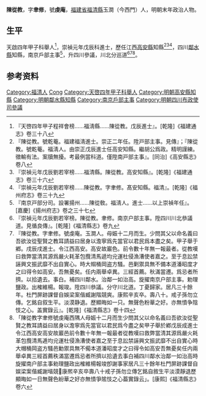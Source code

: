 {{明清人物信息框
| 姓名 = 陳從教
| 原名 = 
| 圖片名稱=  
| 圖片大小 = 220px
| 圖片說明 =  
| 最高職務 = 四川布政使司參議
| 國家 = 大明
| 爵位 =
| 籍貫 = [[福建省|福建省]][[福清縣|福清縣]]
| 族裔 =  
| 旗籍 =  
| 字號 =  
| 諡號 = 
| 出生日期 = 生年不詳
| 出生地點 =
| 逝世日期 = 卒年不詳
| 逝世地點 = 
| 墓葬 = 善福里周獻山<ref>『陳從教墓。在善福里周獻山。四川叅議』。[乾隆]《福清縣志》卷二十</ref>
| 配偶 =  
| 親屬 = 父陳若志<ref>『封文林郎。陳若志。字學尹。叅議陳從教父』。[乾隆]《福清縣志》卷五</ref>
| 出身 = 
* 天啓四年（1624年）甲子科福建鄉試舉人
* 崇禎元年（1628年）戊辰科進士
| 經歷 = 
| 著作 =  
* 《請亘信禪師住黃檗》<ref>《黃檗山寺志》卷六</ref>
*
}}
'''陳從教'''{{BD|1592年||1671年||}}，字'''聿修'''，號'''虔庵'''，[[福建省|福建省]][[福清縣|福清縣]]玉澗（今西門）人，明朝末年政治人物。

==生平==
天啟四年甲子科舉人<ref>『天啓四年甲子程祥會榜……福淸縣……陳從教。戊辰進士』。[乾隆]《福建通志》卷三十八</ref>，崇禎元年戊辰科進士，歷任江西[[高安縣|高安縣]]知縣<ref>『陳從教。號乾菴。福建福淸進士。崇正二年任。陞戸部主事。見傳』；『陳從教。號乾菴。福淸人。由崇正戊辰進士任高安知縣。繼胡公爲政。精明謹練。徵輸有法。案牘無擾。考最例當科道。僅陞南戸部主事』。[同治]《高安縣志》卷八</ref><ref>『崇禎元年戊辰劉若宰榜……福清縣。陳從教。高安知縣』。[乾隆]《福建通志》卷三十六</ref><ref>『崇禎元年戊辰劉若宰榜……陳從教。字聿修。髙安知縣。福清』。[乾隆]《福州府志》卷三十九</ref>，四川[[鄰水縣|鄰水縣]]知縣，南京戶部主事<ref>『南京戸部分司。設署揚州……陳從敎。福淸人。進士……以上崇禎年任』。[嘉慶]《揚州府志》卷之三十七</ref>，升四川參議，川北分巡道<ref>『崇禎元年戊辰劉若宰榜。陳從教。聿修。南京户部主事。陞四川川北叅議道。見循良傳』。[乾隆]《福清縣志》卷九</ref><ref>『陳從教。字聿修。號虔庵。玉澗人。母娠十二月而生。少問其父以命名義曰吾欲汝從聖賢之教耳請益曰居身以澹寧爲先當官以君民爲本盡之矣。甲子舉于鄕。戌辰戌進士。令江西高安。高安故巖色。前令數十年無一報最者。從教嘆曰救弊當清其源爲嚴火耗革包攬清馬遞均兊運杜侵漁漕使者嘉之。至于息訟禁誣興文振武靡不出自實心。時大㡌桶岡盗方騷。邑剿禦具無不備本道潘昭度才之曰得令如高安。吾無憂矣。任内兩舉卓異。三經首薦。秋滿當遷。爲忌者所擠。以拾遺去。事白。補四川鄰水。治鄰一如治高。旋擢南京户部主事。勅理鹽政。出榷維楊。報竣。陞四川叅議。分守川北道。丁憂歸家。居凡三十餘年。杜門屏跡課督自娛梁案偕臧謝階競爽。康熙辛亥卒。壽八十。戒子孫勿立傳。乞銘自叙生平。淡漠静退。歷顯晦如一只。無聲色粉華之好。亦無憤争陰忮之心。盖實錄云』。[乾隆]《福清縣志》卷十四</ref><ref>「陳從教字聿修號虔庵西隅人母娠十二月而生少問其父以命名義曰吾欲汝從聖賢之教耳請益曰居身以澹寧爲先當官以君民爲今盡之矣甲子舉於鄕戊辰成進士令江西高安高安故巖邑前令數十年無一報最者從教嘆曰救弊當清其源爲嚴火耗革包攬清馬逓均兊運杜侵漁漕使者嘉之至于息訟禁誣興文振武靡不出自實心時大帽桶岡盗方騷邑勦禦具無不僃本道潘昭度才之曰得令如高安吾無憂矣任内兩舉卓異三經首薦秩滿當遷爲忌者所擠以拾遺去事白補四川鄰水治鄰一如治高時旋擢南户部主事勑理鹽政出榷維楊報竣卽謝事家居凡三十餘年杜門屏跡課督自娱梁案偕臧謝堦競𤕤康熈辛亥卒壽八十戒子孫勿立傳乞銘自敘生平淡漠靜退歷顯晦如一日無聲色紛華之好亦無憤爭隂忮之心葢實錄云」。[康熙]《福清縣志》卷六</ref>。

== 参考资料 ==
{{reflist}}

{{崇禎元年戊辰科殿試金榜}}
{{鄰水縣知縣}}

{{Authority control}}

{{DEFAULTSORT:Chen陳}}
[[Category:福清人|Category:福清人]]
[[Category:陈姓|Cong]]
[[Category:天啓四年甲子科舉人|Category:天啓四年甲子科舉人]]
[[Category:明朝高安縣知縣|Category:明朝高安縣知縣]]
[[Category:明朝鄰水縣知縣|Category:明朝鄰水縣知縣]]
[[Category:南京戶部主事|Category:南京戶部主事]]
[[Category:明朝四川布政使司參議|Category:明朝四川布政使司參議]]


{{明朝人物小作品}}